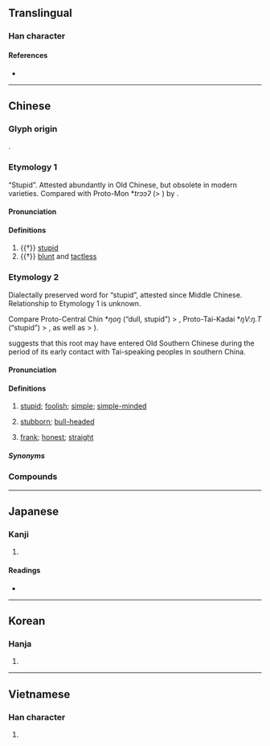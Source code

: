 {{also|戆}}
{{character info/new}}
==Translingual==

===Han character===
{{Han char|rn=61|rad=心|as=24|sn=28|four=07338|canj=XYCP,YCP|ids=⿱贛心}}

====References====
* {{Han ref|kx=0409.310|dkj=11525|dj=0751.300|hdz=42373.040|uh=6207|ud=25095|bh=F9BA|bd=63930}}

----

==Chinese==

===Glyph origin===
{{Han etyl}}
{{Han compound|贛|心|ls=psc|c1=p|c2=s}}.

===Etymology 1===
{{zh-forms|s=戆}}
“Stupid”. Attested abundantly in Old Chinese, but obsolete in modern varieties. Compared with Proto-Mon *''trɔɔʔ'' (> {{cog|mnw|သ္ဒိုဟ်||tr=tɜ̀h|foolish, stupid}}) by {{zh-ref|Schuessler (2007)}}.

====Pronunciation====
{{zh-pron
|m=zhuàng
|c=zong3
|mc=y
|oc=y
|cat=a
}}

====Definitions====
{{zh-hanzi}}

# {{†}} [[stupid]]
# {{†}} [[blunt]] and [[tactless]]

===Etymology 2===
{{zh-forms|s=戆|alt=怣-Min Nan,憨-Min Nan}}
Dialectally preserved word for “stupid”, attested since Middle Chinese. Relationship to Etymology 1 is unknown.

Compare Proto-Central Chin *''ŋoŋ'' (“dull, stupid”) > {{cog|lus|ngawng||dull, stupid}}, Proto-Tai-Kadai *''ŋV:ŋ.T'' (“stupid”) > {{cog|za|nguengh||stupid}}, as well as {{cog|mkh-okm|lṅaṅya||stupid, obtuse, ignorant}} > {{cog|km|ល្ងង់}}).

{{zh-ref|Bauer (1996)}} suggests that this root may have entered Old Southern Chinese during the period of its early contact with Tai-speaking peoples in southern China.

====Pronunciation====
{{zh-pron
|m=gàng
|c=ngong6
|c-t=ngong5
|h=pfs=ngong
|md=ngâung
|mn=gōng
|mn-t=gong3
|w=3gaan
|cat=a
}}

====Definitions====
{{zh-hanzi}}

# {{lb|zh|Cantonese|Hakka|Min|Wu}} [[stupid]]; [[foolish]]; [[simple]]; [[simple-minded]]
# {{lb|zh|dialectal Mandarin}} [[stubborn]]; [[bull-headed]]
# {{lb|zh|dialectal Mandarin}} [[frank]]; [[honest]]; [[straight]]

=====Synonyms=====
{{zh-dial|傻}}

===Compounds===
{{zh-der|戇大|戇大呆|戇囝|戇Q|戇居|戇鳩|戇喪|假戇|霎戇|戇居佬|戇居居|戇直|詐戇|戇馬|戇正|戇狗|戇仔|戇頭|戇佬|戇妹|戇婆|戇戇|戇頭子|戇吼吼|戇搭搭|戇頭戇腦|戇神|戇膽|戇話|戇錢|戇的|戇人|愚戇|戇小子}}

----

==Japanese==

===Kanji===
{{ja-kanji|grade=|rs=心24}}

# {{defn|lang=ja|sort=心24}}

====Readings====
* {{ja-readings|on=[[とう]] (tō), [[ちゅう]] (chū), [[しゅ]] (shu), [[こう]] (kō), [[く]] (ku)|kun=[[おろか]] (oroka)}}

----

==Korean==

===Hanja===
{{ko-hanja|hangeul=당|eumhun=|rv=dang|mr=tang|y=tang}}

# {{defn|lang=ko|sort=心24}}

----

==Vietnamese==

===Han character===
{{vi-hantu|[[tráng]]|rs=心24}}

# {{defn|lang=vi|sort=心24}}